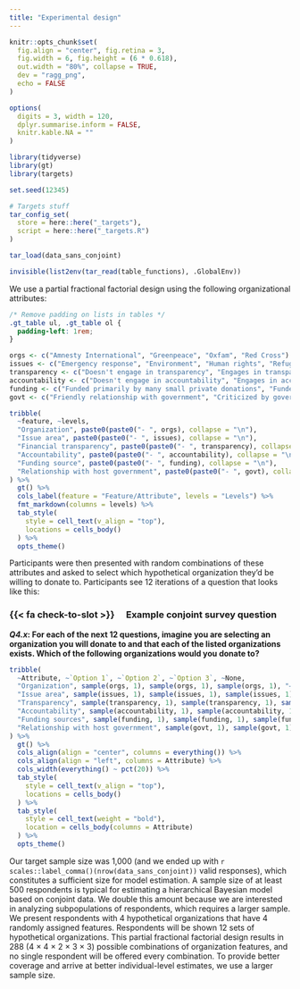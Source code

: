 ```yaml
---
title: "Experimental design"
---
```


```r
knitr::opts_chunk$set(
  fig.align = "center", fig.retina = 3,
  fig.width = 6, fig.height = (6 * 0.618),
  out.width = "80%", collapse = TRUE,
  dev = "ragg_png",
  echo = FALSE
)

options(
  digits = 3, width = 120,
  dplyr.summarise.inform = FALSE,
  knitr.kable.NA = ""
)
```

```r
library(tidyverse)
library(gt)
library(targets)

set.seed(12345)

# Targets stuff
tar_config_set(
  store = here::here("_targets"),
  script = here::here("_targets.R")
)

tar_load(data_sans_conjoint)

invisible(list2env(tar_read(table_functions), .GlobalEnv))
```

We use a partial fractional factorial design using the following organizational attributes:

```css
/* Remove padding on lists in tables */
.gt_table ul, .gt_table ol {
  padding-left: 1rem;
}
```

```r
orgs <- c("Amnesty International", "Greenpeace", "Oxfam", "Red Cross")
issues <- c("Emergency response", "Environment", "Human rights", "Refugee relief")
transparency <- c("Doesn't engage in transparency", "Engages in transparency")
accountability <- c("Doesn't engage in accountability", "Engages in accountability")
funding <- c("Funded primarily by many small private donations", "Funded primarily by a handful of wealthy private donors", "Funded primarily by government grants")
govt <- c("Friendly relationship with government", "Criticized by government", "Under government crackdown")

tribble(
  ~feature, ~levels,
  "Organization", paste0(paste0("- ", orgs), collapse = "\n"),
  "Issue area", paste0(paste0("- ", issues), collapse = "\n"),
  "Financial transparency", paste0(paste0("- ", transparency), collapse = "\n"),
  "Accountability", paste0(paste0("- ", accountability), collapse = "\n"),
  "Funding source", paste0(paste0("- ", funding), collapse = "\n"),
  "Relationship with host government", paste0(paste0("- ", govt), collapse = "\n")
) %>% 
  gt() %>% 
  cols_label(feature = "Feature/Attribute", levels = "Levels") %>% 
  fmt_markdown(columns = levels) %>% 
  tab_style(
    style = cell_text(v_align = "top"),
    locations = cells_body()
  ) %>% 
  opts_theme()
```

Participants were then presented with random combinations of these attributes and asked to select which hypothetical organization they'd be willing to donate to. Participants see 12 iterations of a question that looks like this:

::: {.callout-tip icon=false}
### {{< fa check-to-slot >}}&emsp; Example conjoint survey question

***Q4.x*: For each of the next 12 questions, imagine you are selecting an organization you will donate to and that each of the listed organizations exists. Which of the following organizations would you donate to?**

```r
tribble(
  ~Attribute, ~`Option 1`, ~`Option 2`, ~`Option 3`, ~None,
  "Organization", sample(orgs, 1), sample(orgs, 1), sample(orgs, 1), "—",
  "Issue area", sample(issues, 1), sample(issues, 1), sample(issues, 1), "—",
  "Transparency", sample(transparency, 1), sample(transparency, 1), sample(transparency, 1), "—",
  "Accountability", sample(accountability, 1), sample(accountability, 1), sample(accountability, 1), "—",
  "Funding sources", sample(funding, 1), sample(funding, 1), sample(funding, 1), "—",
  "Relationship with host government", sample(govt, 1), sample(govt, 1), sample(govt, 1), "—"
) %>% 
  gt() %>% 
  cols_align(align = "center", columns = everything()) %>% 
  cols_align(align = "left", columns = Attribute) %>% 
  cols_width(everything() ~ pct(20)) %>% 
  tab_style(
    style = cell_text(v_align = "top"),
    locations = cells_body()
  ) %>% 
  tab_style(
    style = cell_text(weight = "bold"),
    location = cells_body(columns = Attribute)
  ) %>% 
  opts_theme()
```

:::

Our target sample size was 1,000 (and we ended up with `r scales::label_comma()(nrow(data_sans_conjoint))` valid responses), which constitutes a sufficient size for model estimation. A sample size of at least 500 respondents is typical for estimating a hierarchical Bayesian model based on conjoint data. We double this amount because we are interested in analyzing subpopulations of respondents, which requires a larger sample. We present respondents with 4 hypothetical organizations that have 4 randomly assigned features. Respondents will be shown 12 sets of hypothetical organizations. This partial fractional factorial design results in 288 (4 × 4 × 2 × 3 × 3) possible combinations of organization features, and no single respondent will be offered every combination. To provide better coverage and arrive at better individual-level estimates, we use a larger sample size.
